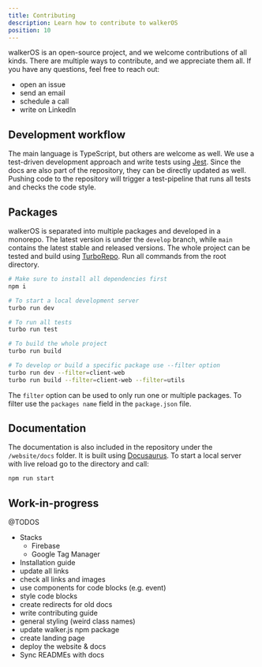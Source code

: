 ```yaml
---
title: Contributing
description: Learn how to contribute to walkerOS
position: 10
---
```



walkerOS is an open-source project, and we welcome contributions of all kinds.
There are multiple ways to contribute, and we appreciate them all. If you have
any questions, feel free to reach out:

- <Link to="https://github.com/elbwalker/walkerOS/issues">open an issue</Link>
- <Link to="mailto:hello@elbwalker.com">send an email</Link>
- <Link to="https://calendly.com/elb-alexander/30min">schedule a call</Link>
- <Link to="https://www.linkedin.com/in/alexanderkirtzel/">
    write on LinkedIn
  </Link>

## Development workflow

The main language is TypeScript, but others are welcome as well. We use a
test-driven development approach and write tests using
[Jest](https://jestjs.io/). Since the docs are also part of the repository, they
can be directly updated as well. Pushing code to the repository will trigger a
test-pipeline that runs all tests and checks the code style.

## Packages

walkerOS is separated into multiple packages and developed in a monorepo. The
latest version is under the `develop` branch, while `main` contains the latest
stable and released versions. The whole project can be tested and build using
[TurboRepo](https://turbo.build/repo/). Run all commands from the root
directory.

```bash
# Make sure to install all dependencies first
npm i

# To start a local development server
turbo run dev

# To run all tests
turbo run test

# To build the whole project
turbo run build

# To develop or build a specific package use --filter option
turbo run dev --filter=client-web
turbo run build --filter=client-web --filter=utils
```

The `filter` option can be used to only run one or multiple packages. To filter
use the `packages name` field in the `package.json` file.

## Documentation

The documentation is also included in the repository under the `/website/docs`
folder. It is built using [Docusaurus](https://docusaurus.io/). To start a local
server with live reload go to the directory and call:

```bash
npm run start
```

## Work-in-progress

@TODOS

- Stacks
  - Firebase
  - Google Tag Manager
- Installation guide
- update all links
- check all links and images
- use components for code blocks (e.g. event)
- style code blocks
- create redirects for old docs
- write contributing guide
- general styling (weird class names)
- update walker.js npm package
- create landing page
- deploy the website & docs
- Sync READMEs with docs
